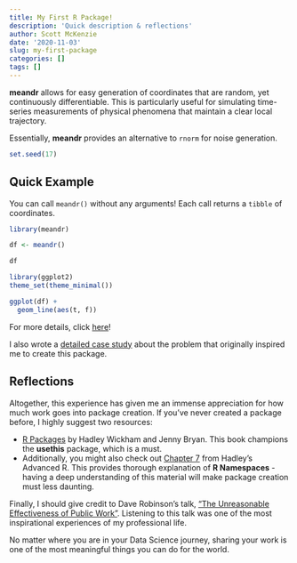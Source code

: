 ```yaml
---
title: My First R Package!
description: 'Quick description & reflections'
author: Scott McKenzie
date: '2020-11-03'
slug: my-first-package
categories: []
tags: []
---
```


**meandr** allows for easy generation of coordinates that are random, yet continuously differentiable. This is particularly useful for simulating time-series measurements of physical phenomena that maintain a clear local trajectory.

Essentially, **meandr** provides an alternative to `rnorm` for noise generation.


```r
set.seed(17)
```


## Quick Example

You can call `meandr()` without any arguments! Each call returns a `tibble` of coordinates.
```r
library(meandr)

df <- meandr()

df
```

```r
library(ggplot2)
theme_set(theme_minimal())

ggplot(df) +
  geom_line(aes(t, f))
```

For more details, click [here](https://sccmckenzie.github.io/meandr/)!

I also wrote a [detailed case study](https://sccmckenzie.github.io/meandr/articles/case.html) about the problem that originally inspired me to create this package.

## Reflections

Altogether, this experience has given me an immense appreciation for how much work goes into package creation. If you've never created a package before, I highly suggest two resources:

* [R Packages](https://r-pkgs.org/) by Hadley Wickham and Jenny Bryan. This book champions the **usethis** package, which is a must.
* Additionally, you might also check out [Chapter 7](https://adv-r.hadley.nz/environments.html) from Hadley's Advanced R. This provides thorough explanation of **R Namespaces** - having a deep understanding of this material will make package creation must less daunting.

Finally, I should give credit to Dave Robinson's talk, ["The Unreasonable Effectiveness of Public Work"](https://rstudio.com/resources/rstudioconf-2019/the-unreasonable-effectiveness-of-public-work/). Listening to this talk was one of the most inspirational experiences of my professional life.

No matter where you are in your Data Science journey, sharing your work is one of the most meaningful things you can do for the world.